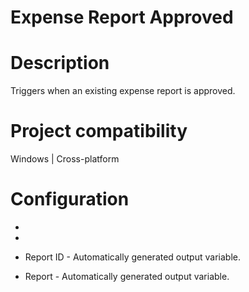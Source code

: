 ﻿# Expense Report Approved

# Description

Triggers when an existing expense report is approved.

# Project compatibility

Windows | Cross-platform

# Configuration

* 
* 





* Report ID - Automatically generated output variable.
* Report - Automatically generated output variable.
